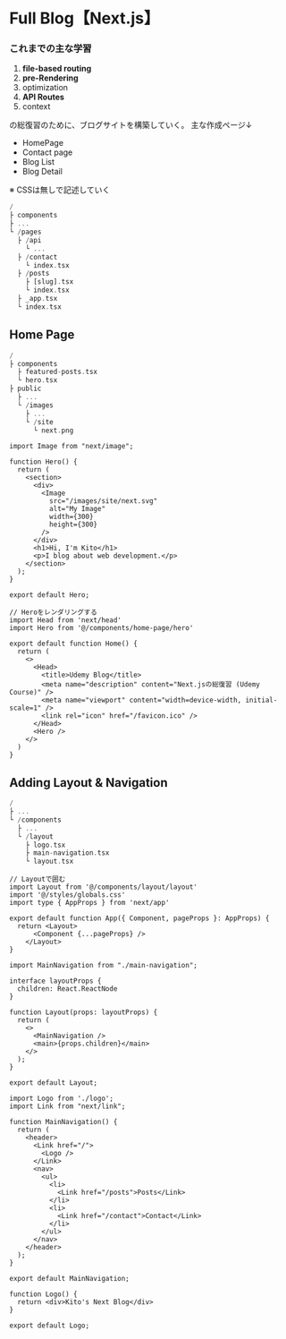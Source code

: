 # Full Blog【Next.js】

### これまでの主な学習
1. **file-based routing**
2. **pre-Rendering**
3. optimization
4. **API Routes**
5. context

の総復習のために、ブログサイトを構築していく。
主な作成ページ↓

- HomePage
- Contact page
- Blog List
- Blog Detail

※ CSSは無しで記述していく

```a {4-13}filename="ディレクトリ構造 (pages)"
/ 
├ components
├ ...
└ /pages
  ├ /api
    └ ...
  ├ /contact
    └ index.tsx
  ├ /posts
    ├ [slug].tsx
    └ index.tsx
  ├ _app.tsx
  └ index.tsx
```

## Home Page
```a {2-4} filename="ディレクトリ構造(homepage)"
/ 
├ components
  ├ featured-posts.tsx
  └ hero.tsx
├ public
  ├ ...
  └ /images
    ├ ...
    └ /site
      └ next.png
```

```tsx filename="components/hero.tsx"
import Image from "next/image";

function Hero() {
  return (
    <section>
      <div>
        <Image
          src="/images/site/next.svg"
          alt="My Image"
          width={300}
          height={300}
        />
      </div>
      <h1>Hi, I'm Kito</h1>
      <p>I blog about web development.</p>
    </section>
  );
}

export default Hero;
```

```tsx filename="index.tsx"
// Heroをレンダリングする
import Head from 'next/head'
import Hero from '@/components/home-page/hero'

export default function Home() {
  return (
    <>
      <Head>
        <title>Udemy Blog</title>
        <meta name="description" content="Next.jsの総復習 (Udemy Course)" />
        <meta name="viewport" content="width=device-width, initial-scale=1" />
        <link rel="icon" href="/favicon.ico" />
      </Head>
      <Hero />
    </>
  )
}

```

##  Adding Layout & Navigation

```a {5-8} filename="ディレクトリ構造(layout)"
/ 
├ ...
└ /components
  ├ ...
  └ /layout
    ├ logo.tsx
    ├ main-navigation.tsx
    └ layout.tsx
```

```tsx filename="_app.tsx"
// Layoutで囲む
import Layout from '@/components/layout/layout'
import '@/styles/globals.css'
import type { AppProps } from 'next/app'

export default function App({ Component, pageProps }: AppProps) {
  return <Layout>
      <Component {...pageProps} />
    </Layout>
}
```

```tsx filename="components/layout/layout.tsx"
import MainNavigation from "./main-navigation";

interface layoutProps {
  children: React.ReactNode
}

function Layout(props: layoutProps) {
  return (
    <>
      <MainNavigation />
      <main>{props.children}</main>
    </>
  );
}

export default Layout;
```

```tsx filename="components/layout/main-navigation.tsx"
import Logo from './logo';
import Link from "next/link";

function MainNavigation() {
  return (
    <header>
      <Link href="/">
        <Logo />
      </Link>
      <nav>
        <ul>
          <li>
            <Link href="/posts">Posts</Link>
          </li>
          <li>
            <Link href="/contact">Contact</Link>
          </li>
        </ul>
      </nav>
    </header>
  );
}

export default MainNavigation;

```

```tsx filename="components/layout/logo.tsx"
function Logo() {
  return <div>Kito's Next Blog</div>
}

export default Logo;
```
